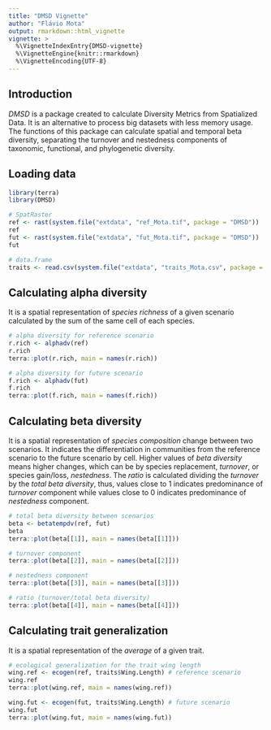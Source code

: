 ```yaml
---
title: "DMSD Vignette"
author: "Flávio Mota"
output: rmarkdown::html_vignette
vignette: >
  %\VignetteIndexEntry{DMSD-vignette}
  %\VignetteEngine{knitr::rmarkdown}
  %\VignetteEncoding{UTF-8}
---
```


## Introduction
*DMSD* is a package created to calculate Diversity Metrics from Spatialized Data. It is an alternative to process big datasets with less memory usage. The functions of this package can calculate spatial and temporal beta diversity, separating the turnover and nestedness components of taxonomic, functional, and phylogenetic diversity.

## Loading data
```r
library(terra)
library(DMSD)

# SpatRaster
ref <- rast(system.file("extdata", "ref_Mota.tif", package = "DMSD"))
ref
fut <- rast(system.file("extdata", "fut_Mota.tif", package = "DMSD"))
fut

# data.frame
traits <- read.csv(system.file("extdata", "traits_Mota.csv", package = "DMSD"), sep = ";")
```

## Calculating alpha diversity
It is a spatial representation of *species richness* of a given scenario calculated by the sum of the same cell of each species.
```r
# alpha diversity for reference scenario
r.rich <- alphadv(ref)
r.rich
terra::plot(r.rich, main = names(r.rich))

# alpha diversity for future scenario
f.rich <- alphadv(fut)
f.rich
terra::plot(f.rich, main = names(f.rich))
```

## Calculating beta diversity
It is a spatial representation of *species composition* change between two scenarios. It indicates the differentiation in communities from the reference scenario to the future scenario by cell. Higher values of *beta diversity* means higher changes, which can be by species replacement, *turnover*, or species gain/loss, *nestedness*. The *ratio* is calculated dividing the *turnover* by the *total beta diversity*, thus, values close to 1 indicates predominance of *turnover* component while values close to 0 indicates predominance of *nestedness* component.
```r
# total beta diversity between scenarios
beta <- betatempdv(ref, fut)
beta
terra::plot(beta[[1]], main = names(beta[[1]]))

# turnover component
terra::plot(beta[[2]], main = names(beta[[2]]))

# nestedness component
terra::plot(beta[[3]], main = names(beta[[3]]))

# ratio (turnover/total beta diversity)
terra::plot(beta[[4]], main = names(beta[[4]]))
```

## Calculating trait generalization
It is a spatial representation of the *average* of a given trait.
```r
# ecological generalization for the trait wing length
wing.ref <- ecogen(ref, traits$Wing.Length) # reference scenario
wing.ref
terra::plot(wing.ref, main = names(wing.ref))

wing.fut <- ecogen(fut, traits$Wing.Length) # future scenario
wing.fut
terra::plot(wing.fut, main = names(wing.fut))
```

